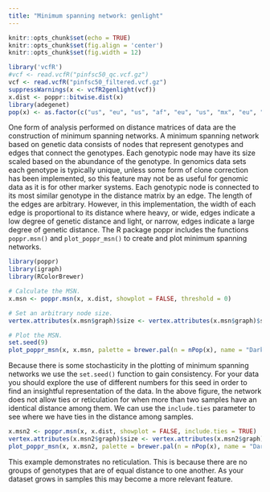 ```yaml
---
title: "Minimum spanning network: genlight"
---
```



```r
knitr::opts_chunk$set(echo = TRUE)
knitr::opts_chunk$set(fig.align = 'center')
knitr::opts_chunk$set(fig.width = 12)
```


```r
library('vcfR')
#vcf <- read.vcfR("pinfsc50_qc.vcf.gz")
vcf <- read.vcfR("pinfsc50_filtered.vcf.gz")
suppressWarnings(x <- vcfR2genlight(vcf))
x.dist <- poppr::bitwise.dist(x)
library(adegenet)
pop(x) <- as.factor(c("us", "eu", "us", "af", "eu", "us", "mx", "eu", "eu", "sa", "mx", "sa", "us", "sa", "Pmir", "us", "eu", "eu"))
```


One form of analysis performed on distance matrices of data are the construction of minimum spanning networks.
A minimum spanning network based on genetic data consists of nodes that represent genotypes and edges that connect the genotypes.
Each genotypic node may have its size scaled based on the abundance of the genotype.
In genomics data sets each genotype is typically unique, unless some form of clone correction has been implemented, so this feature may not be as useful for genomic data as it is for other marker systems.
Each genotypic node is connected to its most similar genotype in the distance matrix by an edge.
The length of the edges are arbitrary.
However, in this implementation, the width of each edge is proportional to its distance where heavy, or wide, edges indicate a low degree of genetic distance and light, or narrow, edges indicate a large degree of genetic distance.
The R package poppr includes the functions `poppr.msn()` and `plot_poppr_msn()` to create and plot minimum spanning networks.


```r
library(poppr)
library(igraph)
library(RColorBrewer)
```


```r
# Calculate the MSN.
x.msn <- poppr.msn(x, x.dist, showplot = FALSE, threshold = 0)

# Set an arbitrary node size.
vertex.attributes(x.msn$graph)$size <- vertex.attributes(x.msn$graph)$size * 4

# Plot the MSN.
set.seed(9)
plot_poppr_msn(x, x.msn, palette = brewer.pal(n = nPop(x), name = "Dark2"))
```


Because there is some stochasticity in the plotting of minimum spanning networks we use the `set.seed()` function to gain consistency.
For your data you should explore the use of different numbers for this seed in order to find an insightful representation of the data.
In the above figure, the network does not allow ties or reticulation for when more than two samples have an identical distance among them.
We can use the `include.ties` parameter to see where we have ties in the distance among samples.


```r
x.msn2 <- poppr.msn(x, x.dist, showplot = FALSE, include.ties = TRUE)
vertex.attributes(x.msn2$graph)$size <- vertex.attributes(x.msn2$graph)$size * 4
plot_poppr_msn(x, x.msn2, palette = brewer.pal(n = nPop(x), name = "Dark2"))
```


This example demonstrates no reticulation.
This is because there are no groups of genotypes that are of equal distance to one another.
As your dataset grows in samples this may become a more relevant feature.

